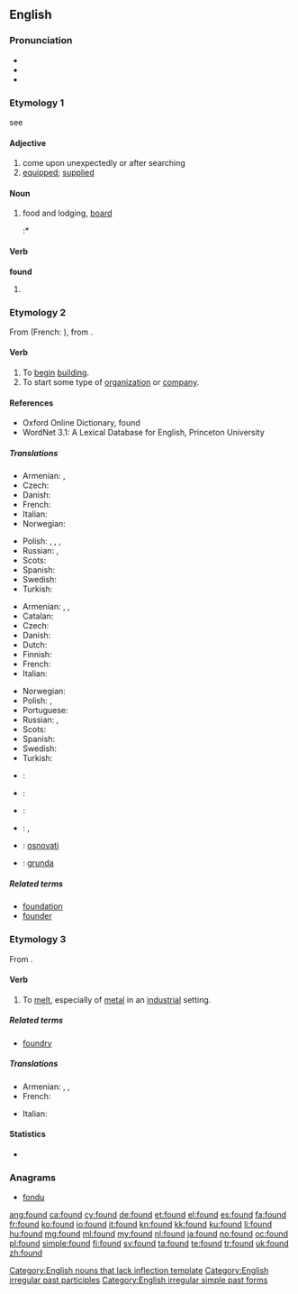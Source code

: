 ==English==

===Pronunciation===
* {{IPA|/ˈfɑʊnd/}}
* {{audio|en-us-found.ogg|Audio (US)}}
* {{rhymes|aʊnd}}

===Etymology 1===
see {{term|find|lang=en}}

====Adjective====
{{en-adj}}

# come upon unexpectedly or after searching
# [[equipped]]; [[supplied]]

====Noun====
{{infl|en|noun}}[[Category:English nouns that lack inflection template]]

# food and lodging, [[board]]
#:* {{quote-book
 |year=1872
 |year_published='''2009'''
 |edition=HTML
 |editor=
 |author=James De Mille
 |title=The Cryptogram
 |chapter=
 |url=http://www.gutenberg.org/dirs/2/8/4/3/28435/28435-h/28435-h.htm
 |genre=
 |publisher=The Gutenberg Project
 |isbn=
 |page=
 |passage=I'll only give you the usual payment--say five hundred dollars a year, and '''found'''." / "And--what?" / "'''Found'''--that is, board, you know, and clothing, of course, also.
}}

====Verb====
'''found'''

# {{past of|find}}

===Etymology 2===
From {{etyl|xno}} {{term|founder|lang=xno}} (French: {{term|fonder|lang=fr}}), from {{etyl|la}} {{term|fundare|lang=la}}.

====Verb====
{{en-verb}}

# To [[begin]] [[building]].
# To start some type of [[organization]] or [[company]].

====References====
* Oxford Online Dictionary, found
* WordNet 3.1: A Lexical Database for English, Princeton University

=====Translations=====
{{rfc-level|Translations at L4+ not in L3 POS section|lang=en}}
{{trans-top|to begin building}}
* Armenian: {{t-|hy|հիմքը դնել|tr=himkʿë dnel}}, {{t-|hy|հիմքը գցել|tr=himk’ë gc’el}}
* Czech: {{t+|cs|založit}}
* Danish: {{t+|da|grundlægge}}
* French: {{t+|fr|fonder}}
* Italian: {{t+|it|fondare}}
* Norwegian: {{t-|no|grunnlegge}}
{{trans-mid}}
* Polish: {{t+|pl|budować}}, {{t+|pl|zbudować}}, {{t+|pl|tworzyć}}, {{t+|pl|stworzyć}}
* Russian: {{t+|ru|основывать|tr=osnóvyvat'}} {{impf}}, {{t+|ru|основать|tr=osnovát'}} {{pf.}}
* Scots: {{tø|sco|foond|xs=Scots}}
* Spanish: {{t+|es|fundar}}
* Swedish: {{t-|sv|grundlägga}}
* Turkish: {{t+|tr|temel atmak}}
{{trans-bottom}}

{{trans-top|to start organization}}
* Armenian: {{t-|hy|հիմնադրել|tr=himnadrel}}, {{t-|hy|ստեղծել|tr=steġçel}}, {{t-|hy|հիմնել|tr=himnel}}
* Catalan: {{t+|ca|fundar}}
* Czech: {{t+|cs|založit}}
* Danish: {{t+|da|grundlægge}}
* Dutch: {{t+|nl|stichten}}
* Finnish: {{t+|fi|perustaa}}
* French: {{t+|fr|fonder}}
* Italian: {{t+|it|fondare}}
{{trans-mid}}
* Norwegian: {{t-|no|grunnlegge}}
* Polish: {{t+|pl|założyć}}, {{t+|pl|zakładać}}
* Portuguese: {{t+|pt|fundar}}
* Russian: {{t+|ru|основывать|tr=osnóvyvat'}} {{impf}}, {{t+|ru|основать|tr=osnovát'}} {{pf.}}
* Scots: {{tø|sco|foond|xs=Scots}}
* Spanish: {{t+|es|fundar}}
* Swedish: {{t+|sv|grunda}}
* Turkish: {{t+|tr|kurmak}}
{{trans-bottom}}

{{checktrans-top}}
* {{ttbc|eo}}: {{t+|eo|fondi|xs=Esperanto}}
* {{ttbc|et}}: {{t-|et|asutama}}
{{trans-mid}}
* {{ttbc|pt}}: {{t+|pt|fundar}}
* {{ttbc|es}}: {{t+|es|fundar}}, {{t-|es|instaurar}}
* {{ttbc|sh}}: [[osnovati]]
* {{ttbc|sv}}: [[grunda]]
{{trans-bottom}}

=====Related terms=====
* [[foundation]]
* [[founder]]

===Etymology 3===
From {{etyl|frm}} {{term|fondre|lang=frm}}.

====Verb====
{{en-verb}}

# {{transitive}} To [[melt]], especially of [[metal]] in an [[industry|industrial]] setting.

=====Related terms=====
* [[foundry]]

=====Translations=====
{{trans-top|to melt}}
* Armenian: {{t-|hy|ձուլել|tr=julel}}, {{t-|hy|հալել|tr=halel}}, {{t-|hy|թափել|tr=t’ap’el}}
* French: {{t+|fr|fondre}}
{{trans-mid}}
* Italian: {{t+|it|fondere}}
{{trans-bottom}}

====Statistics====
* {{rank|last|here|thought|139|found|people|still|just}}

===Anagrams===
* [[fondu#English|fondu]]

[[Category:English irregular past participles]]
[[Category:English irregular simple past forms]]

[[ang:found]]
[[ca:found]]
[[cy:found]]
[[de:found]]
[[et:found]]
[[el:found]]
[[es:found]]
[[fa:found]]
[[fr:found]]
[[ko:found]]
[[io:found]]
[[it:found]]
[[kn:found]]
[[kk:found]]
[[ku:found]]
[[li:found]]
[[hu:found]]
[[mg:found]]
[[ml:found]]
[[my:found]]
[[nl:found]]
[[ja:found]]
[[no:found]]
[[oc:found]]
[[pl:found]]
[[simple:found]]
[[fi:found]]
[[sv:found]]
[[ta:found]]
[[te:found]]
[[tr:found]]
[[uk:found]]
[[zh:found]]